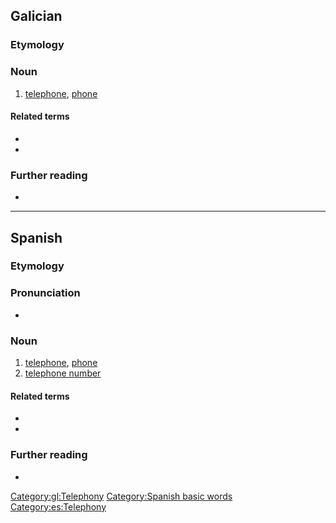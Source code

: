 {{also|telefono|telefonò}}
==Galician==

===Etymology===
{{confix|gl|tele|fono}}

===Noun===
{{gl-noun|m}}

# [[telephone]], [[phone]]

====Related terms====
* {{l|gl|telefonear}}
* {{l|gl|telefónico}}

===Further reading===
* {{R:DRAG}}

[[Category:gl:Telephony]]

----

==Spanish==

===Etymology===
{{confix|es|tele|fono}}

===Pronunciation===
* {{es-IPA}}

===Noun===
{{es-noun|m}}

# [[telephone]], [[phone]]
# [[telephone number]]
#: {{syn|es|número de teléfono}}

====Related terms====
* {{l|es|telefonear}}
* {{l|es|telefónico}}

===Further reading===
* {{R:DRAE 2001}}

[[Category:Spanish basic words]]
[[Category:es:Telephony]]